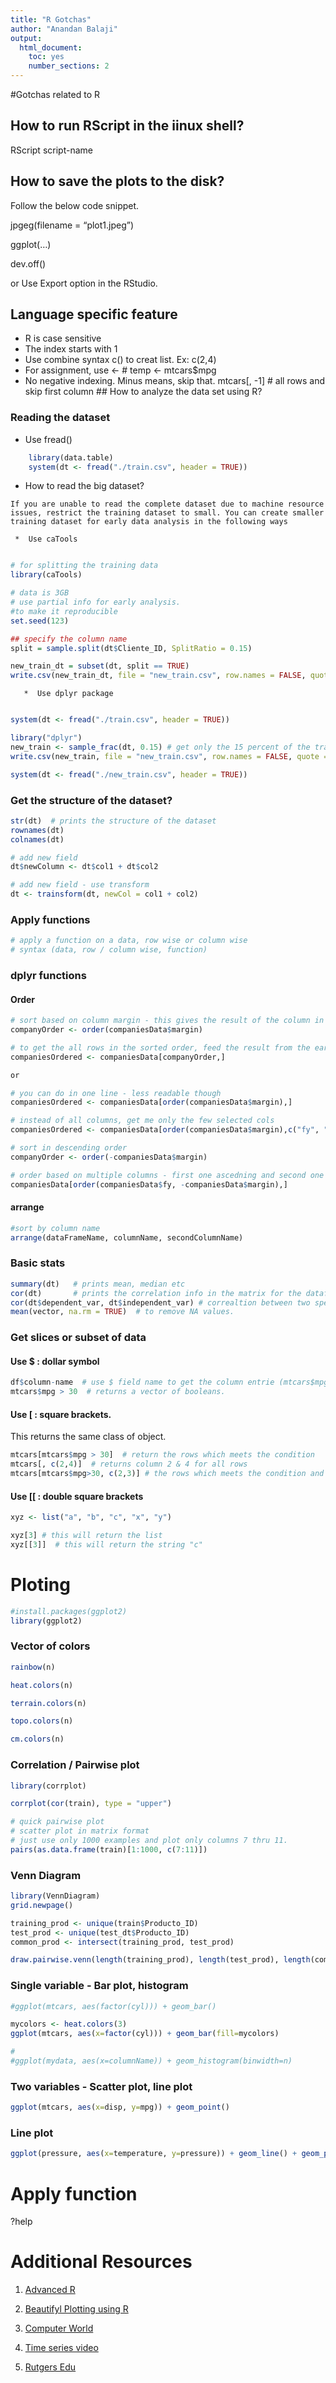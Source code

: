 ```yaml
---
title: "R Gotchas"
author: "Anandan Balaji"
output: 
  html_document:
    toc: yes
    number_sections: 2
---
```


#Gotchas related to R

## How to run RScript in the iinux shell?
   RScript script-name
   
## How to save the plots to the disk?
   Follow the below code snippet.
   
   jpgeg(filename = "plot1.jpeg")
   
   ggplot(...)
   
   dev.off()
   
   or 
   Use Export option in the RStudio.
   
## Language specific feature
   * R is case sensitive
   * The index starts with 1 
   * Use combine syntax c() to creat list. Ex: c(2,4)
   * For assignment, use <-   # temp <- mtcars$mpg
   * No negative indexing. Minus means, skip that.
     mtcars[, -1]  # all rows and skip first column
## How to analyze the data set using R?

### Reading the dataset

  *  Use fread()
```r
    library(data.table)
    system(dt <- fread("./train.csv", header = TRUE))
```

  *  How to read the big dataset?
    
    If you are unable to read the complete dataset due to machine resource issues, restrict the training dataset to small. You can create smaller training dataset for early data analysis in the following ways
    
     *  Use caTools
     
```r
# for splitting the training data
library(caTools)

# data is 3GB
# use partial info for early analysis.
#to make it reproducible
set.seed(123)

## specify the column name
split = sample.split(dt$Cliente_ID, SplitRatio = 0.15)

new_train_dt = subset(dt, split == TRUE)
write.csv(new_train_dt, file = "new_train.csv", row.names = FALSE, quote = FALSE)
```
     
       *  Use dplyr package
     
```r
system(dt <- fread("./train.csv", header = TRUE))

library("dplyr")
new_train <- sample_frac(dt, 0.15) # get only the 15 percent of the training set
write.csv(new_train, file = "new_train.csv", row.names = FALSE, quote = FALSE)

system(dt <- fread("./new_train.csv", header = TRUE))
```

     
### Get the structure of the dataset?
  
```r
str(dt)  # prints the structure of the dataset
rownames(dt)
colnames(dt)

# add new field
dt$newColumn <- dt$col1 + dt$col2

# add new field - use transform
dt <- trainsform(dt, newCol = col1 + col2)
```

### Apply functions

```r
# apply a function on a data, row wise or column wise
# syntax (data, row / column wise, function)

```

### dplyr functions

#### Order

```r

# sort based on column margin - this gives the result of the column in the sorted order
companyOrder <- order(companiesData$margin)

# to get the all rows in the sorted order, feed the result from the earlier
companiesOrdered <- companiesData[companyOrder,]

or

# you can do in one line - less readable though
companiesOrdered <- companiesData[order(companiesData$margin),]

# instead of all columns, get me only the few selected cols
companiesOrdered <- companiesData[order(companiesData$margin),c("fy", "company")]

# sort in descending order
companyOrder <- order(-companiesData$margin)

# order based on multiple columns - first one ascedning and second one descending
companiesData[order(companiesData$fy, -companiesData$margin),]


```


#### arrange

```r
#sort by column name
arrange(dataFrameName, columnName, secondColumnName)
```

### Basic stats

```r
summary(dt)   # prints mean, median etc
cor(dt)       # prints the correlation info in the matrix for the dataframe
cor(dt$dependent_var, dt$independent_var) # correaltion between two specific variables
mean(vector, na.rm = TRUE)  # to remove NA values.
```

### Get slices or subset of data

#### Use $ : dollar symbol
```r
df$column-name  # use $ field name to get the column entrie (mtcars$mpg)
mtcars$mpg > 30  # returns a vector of booleans.
```

#### Use [ : square brackets.

This returns the same class of object.

```r
mtcars[mtcars$mpg > 30]  # return the rows which meets the condition
mtcars[, c(2,4)]  # returns column 2 & 4 for all rows
mtcars[mtcars$mpg>30, c(2,3)] # the rows which meets the condition and return only col 2 & 3
```

#### Use [[  : double square brackets

```r
xyz <- list("a", "b", "c", "x", "y")

xyz[3] # this will return the list
xyz[[3]]  # this will return the string "c"

```

# Ploting
```r
#install.packages(ggplot2)
library(ggplot2)
```

### Vector of colors

```r
rainbow(n)

heat.colors(n)

terrain.colors(n)

topo.colors(n)

cm.colors(n)
```

### Correlation / Pairwise plot

```r
library(corrplot)

corrplot(cor(train), type = "upper")

# quick pairwise plot
# scatter plot in matrix format
# just use only 1000 examples and plot only columns 7 thru 11.
pairs(as.data.frame(train)[1:1000, c(7:11)])

```

### Venn Diagram

```r
library(VennDiagram)
grid.newpage()

training_prod <- unique(train$Producto_ID)
test_prod <- unique(test_dt$Producto_ID)
common_prod <- intersect(training_prod, test_prod)

draw.pairwise.venn(length(training_prod), length(test_prod), length(common_prod), category = c("Traning Products", "Test Products") )
```

### Single variable - Bar plot, histogram

```r
#ggplot(mtcars, aes(factor(cyl))) + geom_bar()

mycolors <- heat.colors(3)
ggplot(mtcars, aes(x=factor(cyl))) + geom_bar(fill=mycolors)

#
#ggplot(mydata, aes(x=columnName)) + geom_histogram(binwidth=n)

```


   
### Two variables - Scatter plot, line plot

```r

ggplot(mtcars, aes(x=disp, y=mpg)) + geom_point()
```

### Line plot
```r
ggplot(pressure, aes(x=temperature, y=pressure)) + geom_line() + geom_point()

```

# Apply function
?help

# Additional Resources
   1. [Advanced R ](http://adv-r.had.co.nz/)
   
   2. [Beautifyl Plotting using R ](http://zevross.com/blog/2014/08/04/beautiful-plotting-in-r-a-ggplot2-cheatsheet-3/)
   
   3. [Computer World](http://www.computerworld.com/article/2497464/business-intelligence/business-intelligence-60-r-resources-to-improve-your-data-skills.html)
   
   4. [Time series video ](https://www.youtube.com/watch?v=QHsmAM6nktY&index=5&list=PLCj1LhGni3hOA2q0sfDNKBH9WIlLxXkbn#t=28.418673)
   
   5. [Rutgers Edu](http://libguides.rugters.edu/data_R)
   
   
   